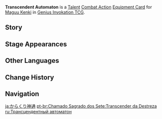 {{Genius Invokation TCG Infobox
|id        = 225011
|image     = Transcendent Automaton Equipment Card.png
|type      = Equipment Card
|group     = Talent;Combat Action
|character = Maguu Kenki
|skill     = Blustering Blade
|effect    = '''Combat Action''': When your active character is '''Maguu Kenki''', equip this card.<br>After Maguu Kenki equips this card, immediately use '''[[Blustering Blade]]''' once.<br>After your Maguu Kenki, who has this card equipped, uses '''Blustering Blade''', you will switch to your next character. You will switch to your previous character when your Maguu Kenki, who has this card equipped, uses '''Frosty Assault'''.
|matching  = 3
|element   = Anemo
|source1   = Achieve victory within 5 Rounds in [[Genius Invokation TCG/Stage/Sneku/Maguu Kenki's Origin|Maguu Kenki's Origin]]
|source2   = Win with less than 2 characters defeated in [[Genius Invokation TCG/Stage/Sneku/Maguu Kenki's Origin|Maguu Kenki's Origin]]
}}
'''Transcendent Automaton''' is a [[Talent Card|Talent]] [[Combat Action Card|Combat Action]] [[Equipment Card]] for [[Maguu Kenki (Character Card)|Maguu Kenki]] in [[Genius Invokation TCG]].

==Story==
{{Description|That unerring strike has been delivered countless times.|title=Marionette Swordmaster}}

==Stage Appearances==
{{Genius Invokation TCG Stage Appearances}}

==Other Languages==
{{Other Languages
|en      = Transcendent Automaton
|zhs     = 机巧神通
|zhs_rm  = Jīqiǎo Shéntōng
|zht     = 機巧神通
|zht_rm  = Jīqiǎo Shéntōng
|zh_tl   = Transcendent Automaton
|ja      = からくり神通
|ja_rm   = Karakuri Jintsuu{{Assumed}}
|ja_tl   = Transcendent Automaton
|ko      = 신통방통
|ko_tl   = Miraculous and Marvelous
|es      = Trascendencia autómata
|es_tl   = Automaton Transcendence
|fr      = Automate transcendant
|fr_tl   = Transcendent Automaton
|ru      = Трансцендентный автоматон
|ru_tl   = Transcendent Automaton
|th      = Transcendent Automaton
|vi      = Cơ Xảo Thần Thông
|vi_tl   = 
|de      = Maschinelle Geschicklichkeit
|de_tl   = Mechanical Dexterity
|id      = Transcendent Automaton
|pt      = Transcender da Destreza
|pt_tl   = 
|tr      = Yüce Canavar Makinası
|tr_tl   = 
|it      = Automa trascendente
|it_tl   = Trascendent Automaton
}}

==Change History==
{{Change History|3.3}}

==Navigation==
{{Genius Invokation TCG Navbox|Equipment Card}}

[[ja:からくり神通]]
[[pt-br:Chamado Sagrado dos Sete:Transcender da Destreza]]
[[ru:Трансцендентный автоматон]]